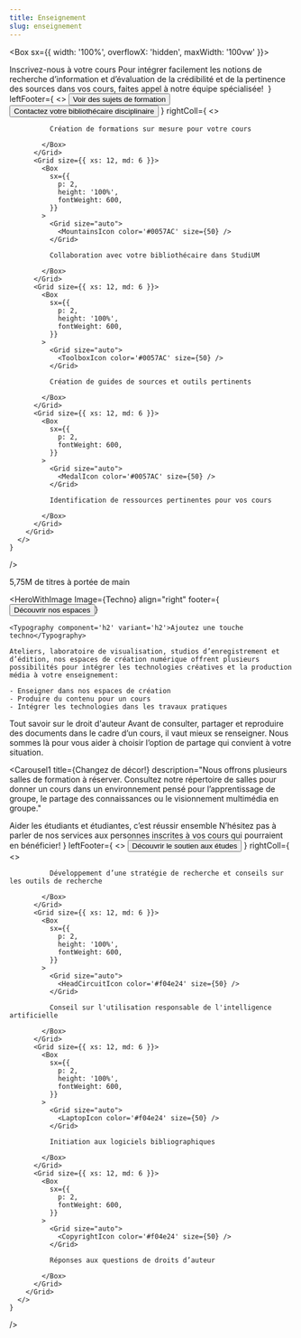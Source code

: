 ```yaml
---
title: Enseignement
slug: enseignement
---
```




<Box sx={{
  width: '100%',
  overflowX: 'hidden',
  maxWidth: '100vw'
}}>
<SuperHero
      title="Épauler l'enseignement, c'est notre rayon"
      imageName='enseignement'
      subTitle=' '
/>

<Section bg="bleu100">
  <HeroWithText2
    leftColl={
      <>
        <Typography component="h2" variant="h2">Inscrivez-nous à votre cours</Typography>
        <Typography>Pour intégrer facilement les notions de recherche d’information et d’évaluation de la crédibilité et de la pertinence des sources dans vos cours, faites appel à notre équipe spécialisée! </Typography>
      </>
    }
    leftFooter={
      <>
        <Button secondary href="formations-cours">Voir des sujets de formation</Button>
        <Button primary href="../nous-joindre/notre-equipe">Contactez votre bibliothécaire disciplinaire</Button>
      </>
    }
    rightColl={
      <>
        <Grid container spacing={2}>
          <Grid size={{ xs: 12, md: 6 }}>
            <Box
              sx={{
                p: 2,
                height: '100%',
                fontWeight: 600,
              }}
            >
              <Grid size="auto">
                <ChalkboardTeacherIcon color='#0057AC' size={50} />
              </Grid>

              Création de formations sur mesure pour votre cours

            </Box>
          </Grid>
          <Grid size={{ xs: 12, md: 6 }}>
            <Box
              sx={{
                p: 2,
                height: '100%',
                fontWeight: 600,
              }}
            >
              <Grid size="auto">
                <MountainsIcon color='#0057AC' size={50} />
              </Grid>

              Collaboration avec votre bibliothécaire dans StudiUM

            </Box>
          </Grid>
          <Grid size={{ xs: 12, md: 6 }}>
            <Box
              sx={{
                p: 2,
                height: '100%',
                fontWeight: 600,
              }}
            >
              <Grid size="auto">
                <ToolboxIcon color='#0057AC' size={50} />
              </Grid>

              Création de guides de sources et outils pertinents

            </Box>
          </Grid>
          <Grid size={{ xs: 12, md: 6 }}>
            <Box
              sx={{
                p: 2,
                fontWeight: 600,
              }}
            >
              <Grid size="auto">
                <MedalIcon color='#0057AC' size={50} />
              </Grid>

              Identification de ressources pertinentes pour vos cours

            </Box>
          </Grid>
        </Grid>
      </>
    }
  />

</Section>

<Section>
<Typography component="h2" variant="display2">5,75M de titres à portée de main</Typography>



 <RichList>
    <RichListItemWithLink 
      title="Réserve de cours"
      description="Assurez un accès aux documents importants dans le cadre de vos cours en créant une réserve de cours pour la session."
      href="reserve"
      linkText="Mettre un livre à la réserve"
    />
    <RichListItemWithLink 
      title="Suggestion d’achat"
      description="Il vous manque un document qui serait utile pour votre cours? Nous l’achèterons pour vous !"
      href="/nous-joindre/suggestion-achat/"
      linkText="Faire une suggestion"
    />
    <RichListItemWithLink 
      title="Collections spéciales"
      description="Nous conservons plus de 150 000 documents anciens, rares ou précieux, qui sont entièrement à la disposition de la communauté UdeM pour la consultation et la recherche."
      href="/a-propos/nos-collections/nos-collections-speciales/"
      linkText="En savoir plus"
    />
  </RichList>

</Section>


<Section bg='bleu600'>

  <HeroWithImage
    Image={Techno}
    align="right"
    footer={<Button primary href='/espaces/'>Découvrir nos espaces</Button>}
  >
    <Typography component='h2' variant='h2'>Ajoutez une touche techno</Typography>
    
    Ateliers, laboratoire de visualisation, studios d’enregistrement et d’édition, nos espaces de création numérique offrent plusieurs possibilités pour intégrer les technologies créatives et la production média à votre enseignement:
  
    - Enseigner dans nos espaces de création
    - Produire du contenu pour un cours
    - Intégrer les technologies dans les travaux pratiques

  </HeroWithImage>
</Section>

<Section>
  <Typography component="h2" variant="display2">Tout savoir sur le droit d'auteur</Typography>
  <Typography> Avant de consulter, partager et reproduire des documents dans le cadre d’un cours, il vaut mieux se renseigner. Nous sommes là pour vous aider à choisir l’option de partage qui convient à votre situation.</Typography>


  <RichList>
    <RichListItemWithLink
      title="Donner accès aux lectures suggérées"
      description="Partager des documents tout en respectant le droit d'auteur? Vous pouvez le faire grâce à la licence Copidec, aux abonnements des bibliothèques ou selon les exceptions prévues par le droit d'auteur."
      href="https://boite-outils.bib.umontreal.ca/c.php?g=740213&p=5341400"
      linkText="Voir les informations"
    />
    <RichListItemWithLink 
      title="Déclaration de reproduction"
      description="Si vous devez utiliser du matériel protégé dans votre cours, vous devez déclarer vos reproductions en vertu de la licence Copibec, via l’outil Savia."
      href="https://boite-outils.bib.umontreal.ca/recherche/declaration-reproduction"
      linkText="Faire une déclaration"
    />
    <RichListItemWithLink 
      title="Autres services"
      description="Notre équipe offre également du soutien au droit d’auteur en contexte de recherche."
      href="../recherche"
      linkText="Voir les services pour la recherche"
    />
  </RichList>
</Section>


    
<Section bg='vertFonce'>

<Carousel1
    title={<Typography component="h2" variant="h2Carousel">Changez de décor!</Typography>}
    description="Nous offrons plusieurs salles de formation à réserver. Consultez notre répertoire de salles pour donner un cours dans un environnement pensé pour l’apprentissage de groupe, le partage des connaissances ou le visionnement multimédia en groupe."
  >

<CardWithImage
        title="Salle didactique"
        Image={Didactheque}
        href="https://calendrier.bib.umontreal.ca/space/19189"
        moreText="Réserver à la bibliothèque Thérèse-Gouin-Décarie"
      /> 

<CardWithImage
        title="Salle didactique"
        Image={DidacthequeLaval}
        href="https://calendrier.bib.umontreal.ca/space/17823"
        moreText="Réserver au Campus Laval"
      /> 
<CardWithImage
        title="Salle multifonctionnelle"
        Image={DidacthequeLaval}
        href="https://calendrier.bib.umontreal.ca/space/34414"
        moreText="Réserver au Campus St-Hyacinthe"
      /> 
<CardWithImage
        title="Espace d’innovation et de créativité"
        Image={mathInfo2477}
        href="https://calendrier.bib.umontreal.ca/space/34410"
        moreText="Réserver à la bibliothèque math-info"
      /> 
<CardWithImage
        title="Salle de travail en équipe"
        Image={mathInfo2420}
        href="https://calendrier.bib.umontreal.ca/space/34412"
        moreText="Réserver à la bibliothèque math-info"
      /> 
<CardWithImage
        title="Salle multifonctionnelle"
        Image={mathInfo2465}
        href="https://calendrier.bib.umontreal.ca/space/34413"
        moreText="Réserver à la bibliothèque math-info"
      /> 
<CardWithImage
        title="Salle Perrault"
        Image={perrault}
        href="https://calendrier.bib.umontreal.ca/space/34702"
        moreText="Réserver au secteur Livres rares et collections spéciales"
      /> 
  </Carousel1>

</Section>

<Section bg="rose300">
  <HeroWithText2
    leftColl={
      <>
        <Typography component="h2" variant="h2">Aider les étudiants et étudiantes, c’est réussir ensemble</Typography>
        <Typography>N’hésitez pas à parler de nos services aux personnes inscrites à vos cours qui pourraient en bénéficier! </Typography>
      </>
    }
    leftFooter={
      <>
        <Button primary href="../etudes">Découvrir le soutien aux études</Button>
      </>
    }
    rightColl={
      <>
        <Grid container spacing={2}>
          <Grid size={{ xs: 12, md: 6 }}>
            <Box
              sx={{
                p: 2,
                height: '100%',
                fontWeight: 600,
              }}
            >
              <Grid size="auto">
                <MagnifyingGlassIcon color='#f04e24' size={50} />
              </Grid>

              Développement d’une stratégie de recherche et conseils sur les outils de recherche

            </Box>
          </Grid>
          <Grid size={{ xs: 12, md: 6 }}>
            <Box
              sx={{
                p: 2,
                height: '100%',
                fontWeight: 600,
              }}
            >
              <Grid size="auto">
                <HeadCircuitIcon color='#f04e24' size={50} />
              </Grid>

              Conseil sur l'utilisation responsable de l'intelligence artificielle

            </Box>
          </Grid>
          <Grid size={{ xs: 12, md: 6 }}>
            <Box
              sx={{
                p: 2,
                height: '100%',
                fontWeight: 600,
              }}
            >
              <Grid size="auto">
                <LaptopIcon color='#f04e24' size={50} />
              </Grid>

              Initiation aux logiciels bibliographiques

            </Box>
          </Grid>
          <Grid size={{ xs: 12, md: 6 }}>
            <Box
              sx={{
                p: 2,
                fontWeight: 600,
              }}
            >
              <Grid size="auto">
                <CopyrightIcon color='#f04e24' size={50} />
              </Grid>

              Réponses aux questions de droits d’auteur

            </Box>
          </Grid>
        </Grid>
      </>
    }
  />

</Section>
</Box>
